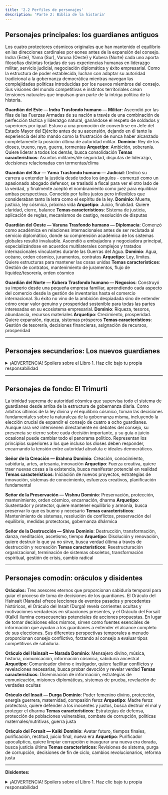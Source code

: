 ```yaml
---
title: '2.2 Perfiles de personajes'
description: 'Parte 2: Biblia de la historia'
---
```


## Personajes principales: los guardianes antiguos

Los cuatro protectores cósmicos originales que han mantenido el equilibrio en las direcciones cardinales por eones antes de la expansión del consejo. Indra (Este), Yama (Sur), Varuna (Oeste) y Kubera (Norte) cada uno aporta filosofías distintas forjadas de sus experiencias humanas en liderazgo militar, servicio judicial, negociación diplomática y éxito empresarial. Como la estructura de poder establecida, luchan con adaptar su autoridad tradicional a la gobernanza democrática mientras navegan las complejidades políticas introducidas por los nuevos miembros del consejo. Sus visiones del mundo competitivas e instintos territoriales crean tensiones naturales que impulsan gran parte de la intriga política de la historia.

**Guardián del Este — Indra**
**Trasfondo humano — Militar**: Ascendió por las filas de las Fuerzas Armadas de su nación a través de una combinación de perfección táctica y liderazgo natural, ganándose el respeto de soldados y superiores por igual. Estuvo a una promoción de convertirse en Jefe del Estado Mayor del Ejército antes de su ascensión, dejando en él tanto la experiencia del alto mando como la frustración de nunca haber alcanzado completamente la posición última de autoridad militar.
**Dominio**: Rey de los dioses, trueno, rayo, guerra, tormentas
**Arquetipo**: Ambición, soberanía. Quiere liderar a todos los demás, busca consolidación
**Temas característicos**: Asuntos militares/de seguridad, disputas de liderazgo, decisiones relacionadas con tormentas/clima

**Guardián del Sur — Yama**
**Trasfondo humano — Judicial**: Dedicó su carrera a entender la justicia desde todos los ángulos - comenzó como un apasionado abogado defensor, se trasladó a fiscal para ver el otro lado de la verdad, y finalmente aceptó el nombramiento como juez para equilibrar ambas perspectivas. Conocido por fallos justos pero inflexibles que consideraban tanto la letra como el espíritu de la ley.
**Dominio**: Muerte, justicia, ley cósmica, próxima vida
**Arquetipo**: Juicio, finalidad. Quiere claridad, cierre, balance
**Temas característicos**: Sistema de justicia, aplicación de reglas, mecanismos de castigo, resolución de disputas

**Guardián del Oeste — Varuna**
**Trasfondo humano — Diplomacia**: Comenzó como académica en relaciones internacionales antes de ser reclutada al servicio diplomático, donde su comprensión académica de los sistemas globales resultó invaluable. Ascendió a embajadora y negociadora principal, especializándose en acuerdos multilaterales complejos y tratados internacionales vinculantes durante las Guerras del Agua.
**Dominio**: Agua, océano, orden cósmico, juramentos, contratos
**Arquetipo**: Ley, límites. Quiere estructuras para mantener las cosas unidas
**Temas característicos**: Gestión de contratos, mantenimiento de juramentos, flujo de liquidez/tesorería, orden cósmico

**Guardián del Norte — Kubera**
**Trasfondo humano — Negocios**: Construyó su imperio desde una pequeña empresa familiar, aprendiendo cada aspecto del comercio desde la gestión de inventarios hasta el comercio internacional. Su éxito no vino de la ambición despiadada sino de entender cómo crear valor genuino y prosperidad sostenible para todas las partes interesadas en su ecosistema empresarial.
**Dominio**: Riqueza, tesoros, abundancia, recursos materiales
**Arquetipo**: Crecimiento, prosperidad. Quiere expansión, riqueza, sistemas prósperos
**Temas característicos**: Gestión de tesorería, decisiones financieras, asignación de recursos, prosperidad

---

## Personajes secundarios: Los nuevos guardianes

<details>
<summary>¡ADVERTENCIA! Spoilers sobre el Libro 1. Haz clic bajo tu propia responsabilidad</summary>

Los cuatro guardianes recientemente nombrados que representan las direcciones intermedias y aportan perspectivas frescas a la gobernanza cósmica. Agni (Sureste), Nirrti (Suroeste), Vayu (Noroeste) e Ishana (Noreste) cada uno porta conocimiento especializado de sus trasfondos humanos en ingeniería, medicina, ciencia y agricultura. Como recién llegados a la autoridad divina, deben probar su valía mientras navegan las dinámicas de poder establecidas de los guardianes antiguos.

Su adición al consejo sirve como el catalizador que transforma las diferencias filosóficas en conflicto político activo, forzando a los ocho guardianes a aprender la toma de decisiones colaborativa en situaciones de alto riesgo. Cada guardián antiguo busca influenciar sus direcciones intermedias adyacentes para mejorar su posición en el consejo:

| **MAPA DE INFLUENCIA** | **Indra (Este)** | **Yama (Sur)** | **Varuna (Oeste)** | **Kubera (Norte)** |
|---|---|---|---|---|
| **Agni (Sureste)** | x | x |  |  |
| **Ishana (Noreste)** | x |  |  | x |
| **Nirrti (Suroeste)** |  | x | x |  |
| **Vayu (Noroeste)** |  |  | x | x |

**Guardián del Sureste — Agni**
**Trasfondo humano — Ingeniería**: Comenzó en el piso de fábrica de una planta metalúrgica, donde presenció de primera mano cómo las materias primas se transformaban bajo calor y presión. Su experiencia en ingeniería y habilidad natural para comunicarse entre la gerencia y los trabajadores lo llevó a su elección como representante sindical, convirtiéndolo en un puente entre diferentes niveles de la jerarquía industrial.
**Dominio**: Fuego, energía, transformación, sacrificio, mensajero de los dioses
**Arquetipo**: Apasionado, transformativo, purificador, intermediario
**Temas característicos**: Gestión de energía, protocolos de comunicación, propuestas de transformación/mejora

**Guardián del Suroeste — Nirrti**
**Trasfondo humano — Medicina**: Nació con una condición autoinmune severa que amenazó su vida múltiples veces. Canalizó su comprensión íntima de cómo las defensas del cuerpo pueden volverse destructivas, y las focalizó hacia una carrera médica. Se especializó en inmunología y medicina de emergencia, convirtiéndose en experta en destrucción controlada - sabiendo cuándo quebrar tejido enfermo salva todo el organismo.
**Dominio**: Destrucción, caos, desgracia, demonios, disolución
**Arquetipo**: Destructiva pero necesaria, caótica, impredecible, a veces temida
**Temas característicos**: Poderes de emergencia, propuestas destructivas, gestión del caos, defensa contra demonios

**Guardián del Noroeste — Vayu**
**Trasfondo humano — Ciencia**: Un prodigio matemático que decepcionó a sus mentores académicos al elegir climatología aplicada sobre matemáticas puras. Su investigación revolucionaria sobre patrones globales de viento y circulación atmosférica lo convirtió en uno de los expertos mundiales líderes sobre cómo la información y energía se mueven a través de sistemas planetarios complejos.
**Dominio**: Viento, aire, movimiento, aliento, fuerza vital
**Arquetipo**: Veloz, móvil, dador de vida, en todas partes a la vez
**Temas característicos**: Flujo de información, decisiones rápidas, movilidad/migración, fuerza vital de la gobernanza

**Guardián del Noreste — Ishana**
**Trasfondo humano — Agricultura**: Heredó tanto la granja familiar como un llamado a servir a su comunidad rural como sacerdote, rechazando múltiples ofertas de avance dentro de la jerarquía religiosa para permanecer conectado a la tierra. Su rol dual le dio perspectiva única sobre tanto los ciclos de crecimiento terrenal como las transformaciones espirituales que guían el desarrollo humano.
**Dominio**: Poder supremo, transformación, renovación, destrucción/creación cósmica
**Arquetipo**: Trascendente, poderoso, transformativo, a veces distante
**Temas característicos**: Autoridad última, propuestas de transformación, ciclos de renovación, decisiones cósmicas

</details>

---

## Personajes de fondo: El Trimurti

La trinidad suprema de autoridad cósmica que supervisa todo el sistema de guardianes desde arriba de la estructura de gobernanza diaria. Como árbitros últimos de la ley divina y el equilibrio cósmico, toman las decisiones fundamentales sobre la naturaleza de la gobernanza misma, incluyendo la elección crucial de expandir el consejo de cuatro a ocho guardianes. Aunque rara vez intervienen directamente en debates del consejo, su presencia se cierne sobre cada decisión importante, y su guía o juicio ocasional puede cambiar todo el panorama político. Representan los principios superiores a los que incluso los dioses deben responder, encarnando la tensión entre autoridad absoluta e ideales democráticos.

**Señor de la Creación — Brahma**
**Dominio**: Creación, conocimiento, sabiduría, artes, artesanía, innovación
**Arquetipo**: Fuerza creativa, quiere traer nuevas cosas a la existencia, busca manifestar potencial en realidad
**Temas característicos**: Iniciación de nuevos proyectos, estrategias de innovación, sistemas de conocimiento, esfuerzos creativos, planificación fundamental

**Señor de la Preservación — Vishnu**
**Dominio**: Preservación, protección, mantenimiento, orden cósmico, encarnación, dharma
**Arquetipo**: Sustentador y protector, quiere mantener equilibrio y armonía, busca preservar lo que es bueno y necesario
**Temas característicos**: Mantenimiento de sistemas, resolución de conflictos, preservación del equilibrio, medidas protectoras, gobernanza dhármica

**Señor de la Destrucción — Shiva**
**Dominio**: Destrucción, transformación, danza, meditación, ascetismo, tiempo
**Arquetipo**: Disolución y renovación, quiere destruir lo que ya no sirve, busca verdad última a través de destrucción y recreación
**Temas característicos**: Reestructuración organizacional, terminación de sistemas obsoletos, transformación espiritual, gestión de crisis, cambio radical

---

## Personajes comodín: oráculos y disidentes

**Oráculos:** Tres asesores eternos que proporcionan sabiduría temporal para guiar el proceso de toma de decisiones de los guardianes. El Oráculo del Hainsait (Narada) ofrece lecciones de eventos pasados y precedentes históricos, el Oráculo del Insait (Durga) revela corrientes ocultas y motivaciones verdaderas en situaciones presentes, y el Oráculo del Forsait (Kalki) ilumina consecuencias potenciales de acciones propuestas. En lugar de tomar decisiones ellos mismos, sirven como fuentes esenciales de información que ayudan a los guardianes a entender el alcance completo de sus elecciones. Sus diferentes perspectivas temporales a menudo proporcionan consejo conflictivo, forzando al consejo a evaluar tipos competitivos de sabiduría.

**Oráculo del Hainsait — Narada**
**Dominio**: Mensajero divino, música, historia, comunicación, información cósmica, sabiduría ancestral
**Arquetipo**: Comunicador divino e instigador, quiere facilitar conflictos y revelaciones necesarias, busca probar devoción y revelar verdad
**Temas característicos**: Diseminación de información, estrategias de comunicación, misiones diplomáticas, sistemas de prueba, revelación de verdades ocultas

**Oráculo del Insait — Durga**
**Dominio**: Poder femenino divino, protección, energía guerrera, maternidad, compasión feroz
**Arquetipo**: Madre feroz protectora, quiere defender a los inocentes y justos, busca destruir el mal y proteger el dharma
**Temas característicos**: Estrategias de defensa, protección de poblaciones vulnerables, combate de corrupción, políticas maternales/nutritivas, guerra justa

**Oráculo del Forsait — Kalki**
**Dominio**: Avatar futuro, tiempos finales, purificación, rectitud, juicio final, nueva era
**Arquetipo**: Purificador apocalíptico, quiere limpiar corrupción e inaugurar una nueva era dorada, busca justicia última
**Temas característicos**: Revisiones de sistema, purga de corrupción, decisiones de fin de ciclo, cambios revolucionarios, reforma justa

---

**Disidentes:**

<details>
<summary>¡ADVERTENCIA! Spoilers sobre el Libro 1. Haz clic bajo tu propia responsabilidad</summary>

Un trío de fuerzas independientes poderosas que existen fuera de la estructura de gobernanza formal y desafían el orden establecido. Representan tres vicios fundamentales que corrompen todos los sistemas: corrupción, manipulación y venganza. Aunque a menudo vistos como antagonistas, su oposición fuerza a los guardianes a confrontar sus propias debilidades y refinar sus decisiones, asegurando que la gobernanza divina permanezca robusta y responsable.

**El rey corruptor — Ravana**
**Dominio:** Corrupción, arrogancia, poder sin control, decadencia sistémica, arrogancia académica, tiranía digital
**Arquetipo:** Un rey-erudito brillante pero orgulloso que encarna la decadencia de sistemas desde dentro. Ravana no necesita derrocar a los guardianes; simplemente prueba que su gobernanza es corruptible al aprovecharse de sus debilidades.
**Temas característicos:** Explotar vulnerabilidades del sistema, cooptar el discurso público, debates académicos y éticos, y tramas de corrupción a gran escala.

**El fantasma deceptivo — Shakuni**
**Dominio:** Manipulación, subversión, desconfianza, guerra psicológica, intriga de datos, desinformación
**Arquetipo:** Un estratega maestro y fantasma digital que socava la autoridad desde las sombras. El poder de Shakuni reside en su habilidad para exponer hipocresía y volver a aliados unos contra otros. Es el saboteador digital definitivo, paciente y preciso.
**Temas característicos:** Difundir desinformación, incitar conflicto entre facciones, explotar contradicciones emocionales, y maniobras políticas sutiles.

**El espíritu vengativo — Tataka**
**Dominio:** Venganza, retribución, búsqueda implacable, justicia sin merced, depredación, emoción descontrolada
**Arquetipo:** Una fuerza independiente de venganza pura. Tataka no está interesada en esquemas políticos o control sistémico. Su enfoque singular está en vengar un agravio pasado, y despiadadamente atacará a cualquiera que se interponga en su camino. Es la encarnación de una amenaza que no puede ser razonada o apaciguada, una fuerza cruda de retribución.
**Temas característicos:** Vendettas personales implacables, atacar objetivos específicos, causar caos para buscar a su presa, y actos de justicia implacable.

</details>
